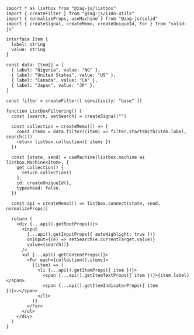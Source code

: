```tsx
import * as listbox from "@zag-js/listbox"
import { createFilter } from "@zag-js/i18n-utils"
import { normalizeProps, useMachine } from "@zag-js/solid"
import { createSignal, createMemo, createUniqueId, For } from "solid-js"

interface Item {
  label: string
  value: string
}

const data: Item[] = [
  { label: "Nigeria", value: "NG" },
  { label: "United States", value: "US" },
  { label: "Canada", value: "CA" },
  { label: "Japan", value: "JP" },
]

const filter = createFilter({ sensitivity: "base" })

function ListboxFiltering() {
  const [search, setSearch] = createSignal("")

  const collection = createMemo(() => {
    const items = data.filter((item) => filter.startsWith(item.label, search()))
    return listbox.collection({ items })
  })

  const [state, send] = useMachine(listbox.machine as listbox.Machine<Item>, {
    get collection() {
      return collection()
    },
    id: createUniqueId(),
    typeahead: false,
  })

  const api = createMemo(() => listbox.connect(state, send, normalizeProps))

  return (
    <div {...api().getRootProps()}>
      <input
        {...api().getInputProps({ autoHighlight: true })}
        onInput={(e) => setSearch(e.currentTarget.value)}
        value={search()}
      />
      <ul {...api().getContentProps()}>
        <For each={collection().items}>
          {(item) => (
            <li {...api().getItemProps({ item })}>
              <span {...api().getItemTextProps({ item })}>{item.label}</span>
              <span {...api().getItemIndicatorProps({ item })}>✓</span>
            </li>
          )}
        </For>
      </ul>
    </div>
  )
}
```
